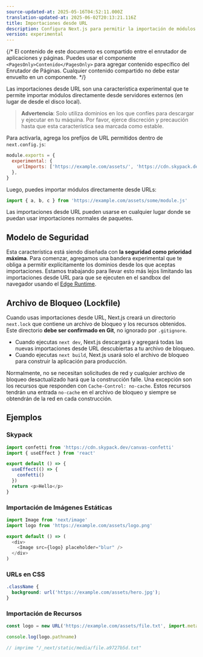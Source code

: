 ```yaml
---
source-updated-at: 2025-05-16T04:52:11.000Z
translation-updated-at: 2025-06-02T20:13:21.116Z
title: Importaciones desde URL
description: Configura Next.js para permitir la importación de módulos desde URLs externas.
version: experimental
---
```


{/* El contenido de este documento es compartido entre el enrutador de aplicaciones y páginas. Puedes usar el componente `<PagesOnly>Contenido</PagesOnly>` para agregar contenido específico del Enrutador de Páginas. Cualquier contenido compartido no debe estar envuelto en un componente. */}

Las importaciones desde URL son una característica experimental que te permite importar módulos directamente desde servidores externos (en lugar de desde el disco local).

> **Advertencia**: Solo utiliza dominios en los que confíes para descargar y ejecutar en tu máquina. Por favor, ejerce discreción y precaución hasta que esta característica sea marcada como estable.

Para activarla, agrega los prefijos de URL permitidos dentro de `next.config.js`:

```js filename="next.config.js"
module.exports = {
  experimental: {
    urlImports: ['https://example.com/assets/', 'https://cdn.skypack.dev'],
  },
}
```

Luego, puedes importar módulos directamente desde URLs:

```js
import { a, b, c } from 'https://example.com/assets/some/module.js'
```

Las importaciones desde URL pueden usarse en cualquier lugar donde se puedan usar importaciones normales de paquetes.

## Modelo de Seguridad

Esta característica está siendo diseñada con **la seguridad como prioridad máxima**. Para comenzar, agregamos una bandera experimental que te obliga a permitir explícitamente los dominios desde los que aceptas importaciones. Estamos trabajando para llevar esto más lejos limitando las importaciones desde URL para que se ejecuten en el sandbox del navegador usando el [Edge Runtime](/docs/app/api-reference/edge).

## Archivo de Bloqueo (Lockfile)

Cuando usas importaciones desde URL, Next.js creará un directorio `next.lock` que contiene un archivo de bloqueo y los recursos obtenidos.
Este directorio **debe ser confirmado en Git**, no ignorado por `.gitignore`.

- Cuando ejecutas `next dev`, Next.js descargará y agregará todas las nuevas importaciones desde URL descubiertas a tu archivo de bloqueo.
- Cuando ejecutas `next build`, Next.js usará solo el archivo de bloqueo para construir la aplicación para producción.

Normalmente, no se necesitan solicitudes de red y cualquier archivo de bloqueo desactualizado hará que la construcción falle.
Una excepción son los recursos que responden con `Cache-Control: no-cache`.
Estos recursos tendrán una entrada `no-cache` en el archivo de bloqueo y siempre se obtendrán de la red en cada construcción.

## Ejemplos

### Skypack

```js
import confetti from 'https://cdn.skypack.dev/canvas-confetti'
import { useEffect } from 'react'

export default () => {
  useEffect(() => {
    confetti()
  })
  return <p>Hello</p>
}
```

### Importación de Imágenes Estáticas

```js
import Image from 'next/image'
import logo from 'https://example.com/assets/logo.png'

export default () => (
  <div>
    <Image src={logo} placeholder="blur" />
  </div>
)
```

### URLs en CSS

```css
.className {
  background: url('https://example.com/assets/hero.jpg');
}
```

### Importación de Recursos

```js
const logo = new URL('https://example.com/assets/file.txt', import.meta.url)

console.log(logo.pathname)

// imprime "/_next/static/media/file.a9727b5d.txt"
```